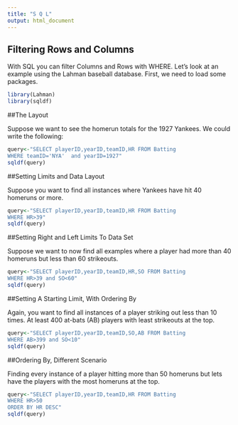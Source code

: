 ```yaml
---
title: "S Q L"
output: html_document
---
```


## Filtering Rows and Columns

With SQL you can filter Columns and Rows with WHERE. Let's look at an example using the Lahman baseball database. First, we need to load some packages. 

```r
library(Lahman)
library(sqldf)
```

##The Layout

Suppose we want to see the homerun totals for the 1927 Yankees. We could write the following:

```r
query<-"SELECT playerID,yearID,teamID,HR FROM Batting 
WHERE teamID='NYA'  and yearID=1927"
sqldf(query)
```

##Setting Limits and Data Layout

Suppose you want to find all instances where Yankees have hit 40 homeruns or more.

```r
query<-"SELECT playerID,yearID,teamID,HR FROM Batting
WHERE HR>39"
sqldf(query)
```

##Setting Right and Left Limits To Data Set

Suppose we want to now find all examples where a player had more than 40 homeruns but less than 60 strikeouts.

```r
query<-"SELECT playerID,yearID,teamID,HR,SO FROM Batting
WHERE HR>39 and SO<60"
sqldf(query)
```

##Setting A Starting Limit, With Ordering By

Again, you want to find all instances of a player striking out less than 10 times. At least 400 at-bats (AB) players with least strikeouts at the top.

```r
query<-"SELECT playerID,yearID,teamID,SO,AB FROM Batting
WHERE AB>399 and SO<10"
sqldf(query)
```

##Ordering By, Different Scenario

Finding every instance of a player hitting more than 50 homeruns but lets have the players with the most homeruns at the top.

```r
query<-"SELECT playerID,yearID,teamID,HR FROM Batting
WHERE HR>50
ORDER BY HR DESC"
sqldf(query)
```

